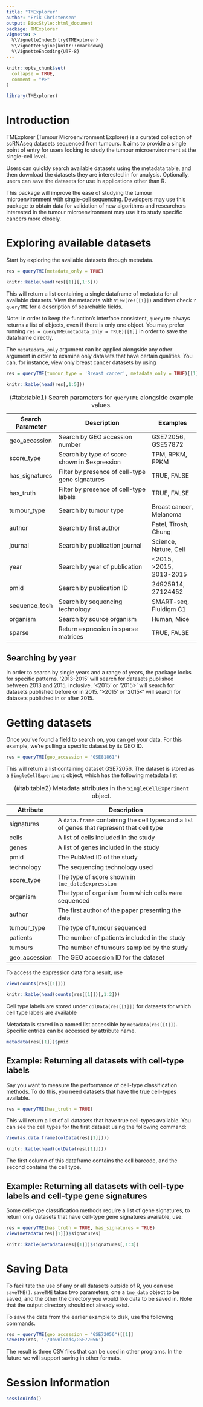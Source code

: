 ```yaml
---
title: "TMExplorer"
author: "Erik Christensen"
output: BiocStyle::html_document
package: TMExplorer
vignette: >
  %\VignetteIndexEntry{TMExplorer}
  %\VignetteEngine{knitr::rmarkdown}
  %\VignetteEncoding{UTF-8}
---
```


```r
knitr::opts_chunk$set(
  collapse = TRUE,
  comment = "#>"
)
```

```r
library(TMExplorer)
```
# Introduction

TMExplorer (Tumour Microenvironment Explorer) is a curated collection of scRNAseq datasets sequenced from tumours. 
It aims to provide a single point of entry for users looking to study the tumour microenvironment at the single-cell level. 

Users can quickly search available datasets using the metadata table, and then download the datasets they are interested in for analysis. 
Optionally, users can save the datasets for use in applications other than R. 

This package will improve the ease of studying the tumour microenvironment with single-cell sequencing. 
Developers may use this package to obtain data for validation of new algorithms and researchers interested in the tumour microenvironment may use it to study specific cancers more closely. 

# Exploring available datasets

Start by exploring the available datasets through metadata.

```r
res = queryTME(metadata_only = TRUE)
```
```r
knitr::kable(head(res[[1]][,1:5]))
```

This will return a list containing a single dataframe of metadata for all available datasets. 
View the metadata with `View(res[[1]])` and then check `?queryTME` for a description of searchable fields.

Note: in order to keep the function's interface consistent, `queryTME` always returns a list of objects, even if there is only one object. 
You may prefer running `res = queryTME(metadata_only = TRUE)[[1]]` in order to save the dataframe directly.

The `metatadata_only` argument can be applied alongside any other argument in order to examine only datasets that have certain qualities. 
You can, for instance, view only breast cancer datasets by using 

```r
res = queryTME(tumour_type = 'Breast cancer', metadata_only = TRUE)[[1]]
```
```r
knitr::kable(head(res[,1:5]))
```

Search Parameter | Description                                     | Examples                
---------------- | ----------------------------------------------- | ----------------------- 
geo_accession    | Search by GEO accession number                  | GSE72056, GSE57872      
score_type       | Search by type of score shown in $expression    | TPM, RPKM, FPKM         
has_signatures   | Filter by presence of cell-type gene signatures | TRUE, FALSE             
has_truth        | Filter by presence of cell-type labels          | TRUE, FALSE             
tumour_type      | Search by tumour type                           | Breast cancer, Melanoma 
author           | Search by first author                          | Patel, Tirosh, Chung    
journal          | Search by publication journal                   | Science, Nature, Cell   
year             | Search by year of publication                   | <2015, >2015, 2013-2015 
pmid             | Search by publication ID                        | 24925914, 27124452      
sequence_tech    | Search by sequencing technology                 | SMART-seq, Fluidigm C1  
organism         | Search by source organism                       | Human, Mice             
sparse           | Return expression in sparse matrices            | TRUE, FALSE

: (\#tab:table1) Search parameters for `queryTME` alongside example values.

## Searching by year

In order to search by single years and a range of years, the package looks for specific patterns. 
'2013-2015' will search for datasets published between 2013 and 2015, inclusive. 
'<2015' or '2015>' will search for datasets published before or in 2015. 
'>2015' or '2015<' will search for datasets published in or after 2015.

# Getting datasets

Once you've found a field to search on, you can get your data. 
For this example, we're pulling a specific dataset by its GEO ID.

```r
res = queryTME(geo_accession = "GSE81861")
```

This will return a list containing dataset GSE72056. 
The dataset is stored as a `SingleCellExperiment` object,
which has the following metadata list

| Attribute     | Description |
| ------------- | --------------------------------------------------------------- |
| signatures    | A `data.frame` containing the cell types and a list of genes that represent that cell type |
| cells         | A list of cells included in the study |
| genes         | A list of genes included in the study |
| pmid          | The PubMed ID of the study |
| technology    | The sequencing technology used |
| score_type    | The type of score shown in `tme_data$expression` |
| organism      | The type of organism from which cells were sequenced |
| author        | The first author of the paper presenting the data |
| tumour_type   | The type of tumour sequenced |
| patients      | The number of patients included in the study |
| tumours       | The number of tumours sampled by the study |
| geo_accession | The GEO accession ID for the dataset |

: (\#tab:table2) Metadata attributes in the `SingleCellExperiment` object.

To access the expression data for a result, use
```r
View(counts(res[[1]]))
```
```r
knitr::kable(head(counts(res[[1]])[,1:2]))
```

Cell type labels are stored under `colData(res[[1]])` for datasets 
for which cell type labels are available

Metadata is stored in a named list accessible by `metadata(res[[1]])`. 
Specific entries can be accessed by attribute name.

```r
metadata(res[[1]])$pmid
```

## Example: Returning all datasets with cell-type labels

Say you want to measure the performance of cell-type classification methods. 
To do this, you need datasets that have the true cell-types available. 
```r
res = queryTME(has_truth = TRUE)
```
This will return a list of all datasets that have true cell-types available. 
You can see the cell types for the first dataset using the following command:
```r
View(as.data.frame(colData(res[[1]])))
```
```r
knitr::kable(head(colData(res[[1]])))
```

The first column of this dataframe contains the cell barcode, and the second contains the cell type. 

## Example: Returning all datasets with cell-type labels and cell-type gene signatures

Some cell-type classification methods require a list of gene signatures, to return only datasets that have cell-type gene signatures available, use:
```r
res = queryTME(has_truth = TRUE, has_signatures = TRUE)
View(metadata(res[[1]])$signatures)
```
```r
knitr::kable(metadata(res[[1]])$signatures[,1:3])
```

# Saving Data

To facilitate the use of any or all datasets outside of R, you can use `saveTME()`. 
`saveTME` takes two parameters, one a `tme_data` object to be saved, and the other the directory you would like data to be saved in. 
Note that the output directory should not already exist.

To save the data from the earlier example to disk, use the following commands.

```r
res = queryTME(geo_accession = "GSE72056")[[1]]
saveTME(res, '~/Downloads/GSE72056')
```
The result is three CSV files that can be used in other programs. 
In the future we will support saving in other formats.


# Session Information
```r
sessionInfo()
```
